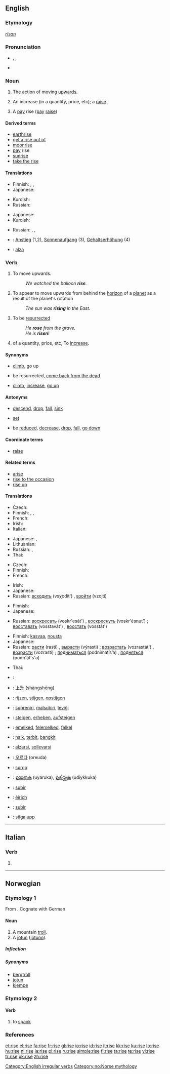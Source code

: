 {{wikipedia|dab=rise}}
{{also|raise}}
==English==

{{rank|effort|race|ladies|883|rise|looks|running|garden}}

===Etymology===
{{etyl|ang}} ''[[rīsan]]''

===Pronunciation===
* {{enPR|rīz}}, {{IPA|/raɪz/}}, {{SAMPA|/raIz/}}
* {{audio|en-us-rise.ogg|Audio (US)}}
*: {{rhymes|aɪz}}

===Noun===
{{en-noun}}

# The action of moving [[upwards]].
# {{chiefly|UK}} An increase (in a quantity, price, etc); a [[raise]].
# {{rfc-sense}} {{UK|Ireland}} A [[pay]] rise ([[pay]] [[raise]])

====Derived terms====
* [[earthrise]]<!--capitalisation only for commercial uses -->
* [[get a rise out of]]
* [[moonrise]]
* [[pay]] rise
* [[sunrise]]
* [[take the rise]]

====Translations====
{{trans-top|action of moving upwards}}
* Finnish: {{t+|fi|nousu}}, {{t-|fi|nouseminen}}, {{t-|fi|kohoaminen}}
* Japanese: {{t-|ja|上昇|tr=jōshō|sc=Jpan}}
{{trans-mid}}
* Kurdish: {{t|ku|هه‌ڵسان|sc=KUchar}}
* Russian: {{t|ru|подъём|m|tr=podjóm|sc=Cyrl}}
{{trans-bottom}}

{{trans-top|increase (in a quantity, price, etc)}}
* Japanese: {{t-|ja|上昇|tr=jōshō|sc=Jpan}}
* Kurdish: {{t|ku|به‌رز بوون|sc=KUchar}}
{{trans-mid}}
* Russian: {{t+|ru|рост|m|tr=rost|sc=Cyrl}}, {{t|ru|возрастание|n|tr=vozrastánije|sc=Cyrl}}, {{t|ru|подъём|m|tr=podjóm|sc=Cyrl}}
{{trans-bottom}}

{{trans-see|pay rise}}
{{checktrans-top}}
* {{ttbc|German}}: [[Anstieg]] (1,2), [[Sonnenaufgang]] (3), [[Gehaltserhöhung]] (4)
* {{ttbc|Spanish}}: [[alza]] {{f}}
{{trans-bottom}}

===Verb===
{{en-verb|rises|rising|rose|risen}}

# {{intransitive}} To move upwards.
#: ''We watched the balloon '''rise'''.''
# {{intransitive|of a [[celestial body]]}} To appear to move upwards from behind the [[horizon]] of a [[planet]] as a result of the planet's rotation
#: ''The sun was '''rising''' in the East.''
# {{intransitive}} To be [[resurrect]]ed
#: ''He '''rose''' from the grave.''
#: ''He is '''risen'''!''
# {{intransitive}} of a quantity, price, etc, To [[increase]].

====Synonyms====
* {{sense|move upwards}} [[climb]], go up
* {{sense|be resurrected}} be resurrected, [[come back from the dead]]
* {{sense|of a quantity, etc: to increase}} [[climb]], [[increase]], [[go up]]<!--idiomatic in this sense-->

====Antonyms====
* {{sense|move upwards}} [[descend]], [[drop]], [[fall]], [[sink]]
* {{sense|of a celestial body}} [[set]]
* {{sense|of a quantity, etc: to increase}} be [[reduce]]d, [[decrease]], [[drop]], [[fall]], [[go down]]<!--idiomatic in this sense-->

====Coordinate terms====
* [[raise]]

====Related terms====
* [[arise]]
* [[rise to the occasion]]
* [[rise up]]<!--idiomatic: to rebel-->

====Translations====
{{trans-top|To move upwards}}
* Czech: {{t-|cs|stoupat}}
* Finnish: {{t+|fi|nousta}}, {{t-|fi|kohota}}, {{t-|fi|kohottautua}}
* French: {{t+|fi|monter}}
* Irish: {{t-|ga|éirigh|xs=Irish}}
* Italian: {{t+|it|salire}}
{{trans-mid}}
* Japanese: {{t-|ja|あがる|tr=agaru|sc=Jpan}}, {{t-|ja|上昇|alt=上昇する|tr=jōshō suru|sc=Jpan}}
* Lithuanian: {{t+|lt|kilti|xs=Lithuanian}}
* Russian: {{t+|ru|подниматься|tr=podnimát’s’a|sc=Cyrl}} {{impf}}, {{t+|ru|подняться|tr=podn'át's'a|sc=Cyrl}} {{pf}}
* Thai: {{t|th|ขึ้น|tr=kêun}}
{{trans-bottom}}

{{trans-top|of a celestial body: to appear to move from behind the horizon}}
* Czech: {{t-|cs|vyjít}}
* Finnish: {{t+|fi|nousta}}
* French: {{t+|fr|se lever}}
{{trans-mid}}
* Irish: {{t-|ga|éirigh|xs=Irish}}
* Japanese: {{t|ja|昇る|tr=noboru|sc=Jpan}}
* Russian: [[всходить]] (vsχodít') {{impf}}, [[взойти]] (vzojtí) {{pf}}
{{trans-bottom}}

{{trans-top|to be resurrected}}
* Finnish: {{t+|fi|nousta}}
* Japanese: {{t-|ja|復活|alt=復活する|tr=fukkatsu suru|sc=Jpan}}
{{trans-mid}}
* Russian: [[воскресать]] (voskr'esát') {{impf}}, [[воскреснуть]] (voskr'ésnut') {{pf}}; [[восставать]] (vosstavát') {{impf}}, [[восстать]] (vosstát') {{pf}}
{{trans-bottom}}

{{trans-top|of a quantity, etc: to increase}}
* Finnish: {{sense|of a quantity}} [[kasvaa]], {{sense|of prices}} [[nousta]]
* Japanese: {{t-|ja|あがる|tr=agaru|sc=Jpan}}
* Russian: [[расти]] (rastí) {{impf}}, [[вырасти]] (výrasti) {{pf}}; [[возрастать]] (vozrastát') {{impf}}, [[возрасти]] (vozrastí) {{pf}}; [[подниматься]] (podnimát’s’a) {{impf}}, [[подняться]] (podn'át's'a) {{pf}}
{{trans-mid}}
* Thai: {{t|th|ขึ้น|tr=kêun}} {{t|th|สูงขึ้น|tr=sŭng kêun}} {{t|th|เพิ่ม|tr=pêrm}}
{{trans-bottom}}

{{checktrans-top}}
* {{ttbc|Arabic}}: {{Arab|[[ارتفع]]}} {{IPAchar|(irtáfʕa)}}
* {{ttbc|Chinese}}: [[上升]] (shàngshēng)
* {{ttbc|Dutch}}: [[rijzen]], [[stijgen]], [[opstijgen]]
* {{ttbc|Esperanto}}: [[supreniri]], [[malsubiri]], [[leviĝi]]
* {{ttbc|German}}: [[steigen]], [[erheben]], [[aufsteigen]]
* {{ttbc|Hungarian}}: [[emelked]], [[felemelked]], [[felkel]]
* {{ttbc|Indonesian}}: [[naik]], [[terbit]], [[bangkit]]
* {{ttbc|Italian}}: [[alzarsi]], [[sollevarsi]]
* {{ttbc|Korean}}: [[오르다]] (oreuda)
* {{ttbc|Latin}}: [[surgo]]
* {{ttbc|Malayalam}}: [[ഉയരുക]] (uyaruka), [[ഉദിയ്ക്കുക]] (udiykkuka)
* {{ttbc|Portuguese}}: [[subir]]
* {{ttbc|Scottish Gaelic}}: [[èirich]]
* {{ttbc|Spanish}}: [[subir]]
* {{ttbc|Swedish}}: [[stiga upp]]
{{trans-bottom}}

[[Category:English irregular verbs]]

----

==Italian==

===Verb===
{{infl|it|verb form}}

# {{form of|[[third-person]] [[singular]] [[past historic]]|[[ridere]]}}

----

==Norwegian==

===Etymology 1===
From {{etyl|non|no}} {{term|risi|lang=non}}. Cognate with German {{term|Riese||giant}}

====Noun====
{{infl|no|noun}}

# A mountain [[troll]].
# A [[jotun]] ([[jötunn]]).

=====Inflection=====
{{no-noun|m1|stem=ris}}

=====Synonyms=====
* [[bergtroll]]
* [[jotun]]
* [[kjempe]]

===Etymology 2===

====Verb====
{{no-verb-2|ris}}

# to [[spank]]

===References===
{{R:Dokumentasjonsprosjektet}}
{{R:Ordnett}}

[[Category:no:Norse mythology]]

[[et:rise]]
[[el:rise]]
[[fa:rise]]
[[fr:rise]]
[[gl:rise]]
[[io:rise]]
[[id:rise]]
[[it:rise]]
[[kk:rise]]
[[ku:rise]]
[[lo:rise]]
[[hu:rise]]
[[nl:rise]]
[[ja:rise]]
[[pl:rise]]
[[ru:rise]]
[[simple:rise]]
[[fi:rise]]
[[ta:rise]]
[[te:rise]]
[[vi:rise]]
[[tr:rise]]
[[uk:rise]]
[[zh:rise]]